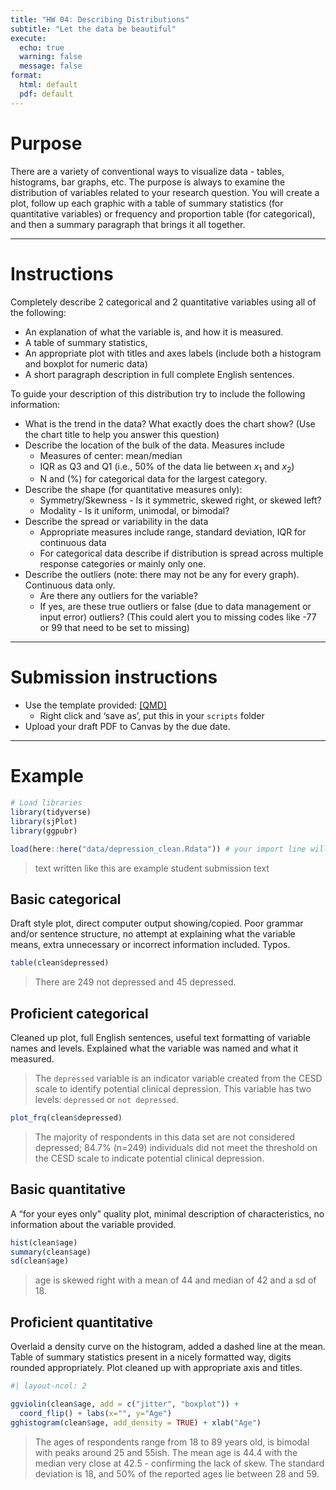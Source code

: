```yaml
---
title: "HW 04: Describing Distributions"
subtitle: "Let the data be beautiful"
execute:
  echo: true
  warning: false
  message: false
format:
  html: default
  pdf: default
---
```


# Purpose

There are a variety of conventional ways to visualize data - tables, histograms, bar graphs, etc. The purpose is always to examine the distribution of variables related to your research question. You will create a plot, follow up each graphic with a table of summary statistics (for quantitative variables) or frequency and proportion table (for categorical), and then a summary paragraph that brings it all together. 

----

# Instructions 


Completely describe 2 categorical and 2 quantitative variables using all of the following: 

* An explanation of what the variable is, and how it is measured. 
* A table of summary statistics,
* An appropriate plot with titles and axes labels (include both a histogram and boxplot for numeric data)
* A short paragraph description in full complete English sentences. 
    
    
To guide your description of this distribution try to include the following information:

* What is the trend in the data? What exactly does the chart show? (Use the chart title to help you answer this question)
* Describe the location of the bulk of the data. Measures include
    - Measures of center: mean/median
    - IQR as Q3 and Q1 (i.e., 50% of the data lie between $x_{1}$ and $x_{2}$)
    - N and (%) for categorical data for the largest category. 
* Describe the shape (for quantitative measures only):
    - Symmetry/Skewness - Is it symmetric, skewed right, or skewed left?
    - Modality - Is it uniform, unimodal, or bimodal?       
* Describe the spread or variability in the data
    - Appropriate measures include range, standard deviation, IQR for continuous data
    - For categorical data describe if distribution is spread across multiple response categories or mainly only one.
* Describe the outliers (note: there may not be any for every graph). Continuous data only.
    - Are there any outliers for the variable?
    - If yes, are these true outliers or false (due to data management or input error) outliers? 
    (This could alert you to missing codes like -77 or 99 that need to be set to missing)

----

# Submission instructions

* Use the template provided: [[QMD]](_templates/hw04_describing_distributions_template.qmd)
  - Right click and 'save as', put this in your `scripts` folder
* Upload your draft PDF to Canvas by the due date. 



----

\newpage 

# Example

```r
# Load libraries
library(tidyverse)
library(sjPlot)
library(ggpubr)

load(here::here("data/depression_clean.Rdata")) # your import line will look something like this
```

> text written like this are example student submission text

## Basic categorical
Draft style plot, direct computer output showing/copied. Poor grammar and/or sentence structure, no attempt at explaining what the variable means, extra unnecessary or incorrect information included. Typos. 

```r
table(clean$depressed)
```

> There are 249 not depressed and 45 depressed. 

## Proficient categorical
Cleaned up plot, full English sentences, useful text formatting of variable names and levels. Explained what the variable was named and what it measured. 

> The `depressed` variable is an indicator variable created from the CESD scale to identify potential clinical depression. This variable has two levels: `depressed` or `not depressed`. 

```r
plot_frq(clean$depressed)
```

> The majority of respondents in this data set are not considered depressed; 84.7% (n=249) individuals did not meet the threshold on the CESD scale to indicate potential clinical depression.  

\newpage

## Basic quantitative 
A "for your eyes only" quality plot, minimal description of characteristics, no information about the variable provided. 

```r
hist(clean$age)
summary(clean$age)
sd(clean$age)
```

> age is skewed right with a mean of 44 and median of 42 and a sd of 18.

## Proficient quantitative
Overlaid a density curve on the histogram, added a dashed line at the mean. Table of summary statistics present in a nicely formatted way, digits rounded appropriately. Plot cleaned up with appropriate axis and titles.  


```r
#| layout-ncol: 2

ggviolin(clean$age, add = c("jitter", "boxplot")) + 
  coord_flip() + labs(x="", y="Age")
gghistogram(clean$age, add_density = TRUE) + xlab("Age")
```

>  The ages of respondents range from 18 to 89 years old, is bimodal with peaks around 25 and 55ish. The mean age is 44.4 with the median very close at 42.5 - confirming the lack of skew. The standard deviation is 18, and 50% of the reported ages lie between 28 and 59.  

    